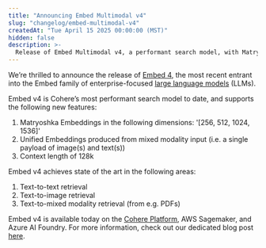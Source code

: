 ```yaml
---
title: "Announcing Embed Multimodal v4"
slug: "changelog/embed-multimodal-v4"
createdAt: "Tue April 15 2025 00:00:00 (MST)"
hidden: false
description: >-
  Release of Embed Multimodal v4, a performant search model, with Matryoshka embeddings and a 128k context length.
---
```


We’re thrilled to announce the release of [Embed 4](https://docs.cohere.com/docs/cohere-embed), the most recent entrant into the Embed family of enterprise-focused [large language models](https://docs.cohere.com/docs/the-cohere-platform#large-language-models-llms) (LLMs).

Embed v4 is Cohere’s most performant search model to date, and supports the following new features: 

1. Matryoshka Embeddings in the following dimensions: '[256, 512, 1024, 1536]'
2. Unified Embeddings produced from mixed modality input (i.e. a single payload of image(s) and text(s)) 
3. Context length of 128k 

Embed v4 achieves state of the art in the following areas: 

1. Text-to-text retrieval 
2. Text-to-image retrieval 
3. Text-to-mixed modality retrieval (from e.g. PDFs) 

Embed v4 is available today on the [Cohere Platform](https://docs.cohere.com/docs/the-cohere-platform), AWS Sagemaker, and Azure AI Foundry. For more information, check out our dedicated blog post [here](https://cohere.com/blog/embed-4).